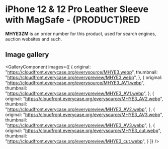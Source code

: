 
# iPhone 12 & 12 Pro Leather Sleeve with MagSafe - (PRODUCT)RED

<Callout type='info' emoji='👉🏻'>**MHYE3ZM** is an order number for this product, used for search engines, auction websites and such.</Callout>

## Image gallery

<GalleryComponent
    images={[
      {
        original: "https://cloudfront.everycase.org/everysource/MHYE3.webp",
        thumbnail: "https://cloudfront.everycase.org/everypreview/MHYE3.webp",
      },
      {
        original: "https://cloudfront.everycase.org/everysource/MHYE3_AV1.webp",
        thumbnail: "https://cloudfront.everycase.org/everypreview/MHYE3_AV1.webp",
      },
      {
        original: "https://cloudfront.everycase.org/everysource/MHYE3_AV2.webp",
        thumbnail: "https://cloudfront.everycase.org/everypreview/MHYE3_AV2.webp",
      },
      {
        original: "https://cloudfront.everycase.org/everysource/MHYE3_AV3.webp",
        thumbnail: "https://cloudfront.everycase.org/everypreview/MHYE3_AV3.webp",
      },
      {
        original: "https://cloudfront.everycase.org/everysource/MHYE3_cut.webp",
        thumbnail: "https://cloudfront.everycase.org/everypreview/MHYE3_cut.webp",
      }
    ]}
  />
